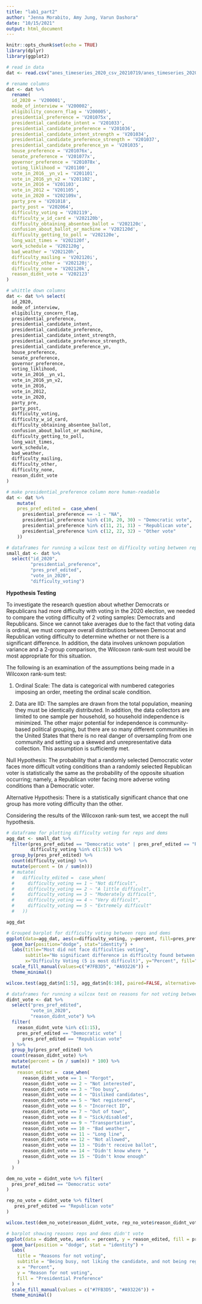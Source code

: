 ```yaml
---
title: "lab1_part2"
author: "Jenna Morabito, Amy Jung, Varun Dashora"
date: "10/15/2021"
output: html_document
---
```


```r
knitr::opts_chunk$set(echo = TRUE)
library(dplyr)
library(ggplot2)
```

```r
# read in data
dat <- read.csv("anes_timeseries_2020_csv_20210719/anes_timeseries_2020_csv_20210719.csv")

# rename columns
dat <- dat %>% 
  rename(
  id_2020 = 'V200001',
  mode_of_interview = 'V200002',
  eligibility_concern_flag = 'V200005',
  presidential_preference = 'V201075x',
  presidential_candidate_intent = 'V201033',
  presidential_candidate_preference = 'V201036',
  presidential_candidate_intent_strength = 'V201034',
  presidential_candidate_preference_strength = 'V201037',
  presidential_candidate_preference_yn = 'V201035',
  house_preference = 'V201076x',
  senate_preference = 'V201077x',
  governor_preference = 'V201078x',
  voting_liklihood = 'V201100',
  vote_in_2016__yn_v1 = 'V201101',
  vote_in_2016_yn_v2 = 'V201102',
  vote_in_2016 = 'V201103',
  vote_in_2012 = 'V201105',
  vote_in_2020 = 'V202109x',
  party_pre = 'V201018',
  party_post = 'V202064',
  difficulty_voting = 'V202119',
  difficulty_w_id_card = 'V202120b',
  difficulty_obtaining_absentee_ballot = 'V202120c',
  confusion_about_ballot_or_machine = 'V202120d',
  difficulty_getting_to_poll = 'V202120e',
  long_wait_times = 'V202120f',
  work_schedule = 'V202120g',
  bad_weather = 'V202120h',
  difficulty_mailing = 'V202120i',
  difficulty_other = 'V202120j',
  difficulty_none = 'V202120k',
  reason_didnt_vote = 'V202123'
)

# whittle down columns
dat <- dat %>% select(
  id_2020,
  mode_of_interview,
  eligibility_concern_flag,
  presidential_preference,
  presidential_candidate_intent,
  presidential_candidate_preference,
  presidential_candidate_intent_strength,
  presidential_candidate_preference_strength,
  presidential_candidate_preference_yn,
  house_preference,
  senate_preference,
  governor_preference,
  voting_liklihood,
  vote_in_2016__yn_v1,
  vote_in_2016_yn_v2,
  vote_in_2016,
  vote_in_2012,
  vote_in_2020,
  party_pre,
  party_post,
  difficulty_voting,
  difficulty_w_id_card,
  difficulty_obtaining_absentee_ballot,
  confusion_about_ballot_or_machine,
  difficulty_getting_to_poll,
  long_wait_times,
  work_schedule,
  bad_weather,
  difficulty_mailing,
  difficulty_other,
  difficulty_none,
  reason_didnt_vote
)

# make presidential_preference column more human-readable
dat <- dat %>%
    mutate(
    pres_pref_edited =  case_when(
      presidential_preference == -1 ~ "NA",
      presidential_preference %in% c(10, 20, 30) ~ "Democratic vote",
      presidential_preference %in% c(11, 21, 31) ~ "Republican vote",
      presidential_preference %in% c(12, 22, 32) ~ "Other vote"
    ))
```

```r
# dataframes for running a wilcox test on difficulty voting between reps and dems
small_dat <- dat %>%
  select("id_2020",
         "presidential_preference",
         "pres_pref_edited",
         "vote_in_2020",
         "difficulty_voting")
```

**Hypothesis Testing**

To investigate the research question about whether Democrats or Republicans had more difficulty with voting in the 2020 election, we needed to compare the voting difficulty of 2 voting samples: Democrats and Republicans. Since we cannot take averages due to the fact that voting data is ordinal, we must compare overall distributions between Democrat and Republican voting difficulty to determine whether or not there is a significant difference. In addition, the data involves unknown population variance and a 2-group comparison, the Wilcoxon rank-sum test would be most appropriate for this situation.

The following is an examination of the assumptions being made in a Wilcoxon rank-sum test:

1.  Ordinal Scale: The data is categorical with numbered categories imposing an order, meeting the ordinal scale condition.

2.  Data are IID: The samples are drawn from the total population, meaning they must be identically distributed. In addition, the data collectors are limited to one sample per household, so household independence is minimized. The other major potential for independence is community-based political grouping, but there are so many different communities in the United States that there is no real danger of oversampling from one community and setting up a skewed and unrepresentative data collection. This assumption is sufficiently met.

Null Hypothesis: The probability that a randomly selected Democratic voter faces more difficult voting conditions than a randomly selected Republican voter is statistically the same as the probability of the opposite situation occurring; namely, a Republican voter facing more adverse voting conditions than a Democratic voter.

Alternative Hypothesis: There is a statistically significant chance that one group has more voting difficulty than the other.

Considering the results of the Wilcoxon rank-sum test, we accept the null hypothesis.


```r
# dataframe for plotting difficulty voting for reps and dems
agg_dat <- small_dat %>% 
  filter(pres_pref_edited == "Democratic vote" | pres_pref_edited == "Republican vote",
         difficulty_voting %in% c(1:5)) %>%
  group_by(pres_pref_edited) %>%
  count(difficulty_voting) %>%
  mutate(percent = (n / sum(n)))
  # mutate(
  #   difficulty_edited =  case_when(
  #     difficulty_voting == 1 ~ "Not difficult",
  #     difficulty_voting == 2 ~ "A little difficult",
  #     difficulty_voting == 3 ~ "Moderately difficult",
  #     difficulty_voting == 4 ~ "Very difficult",
  #     difficulty_voting == 5 ~ "Extremely difficult"
  #   ))

agg_dat
```

```r
# Grouped barplot for difficulty voting between reps and dems
ggplot(data=agg_dat, aes(x=difficulty_voting, y=percent, fill=pres_pref_edited)) +
  geom_bar(position="dodge", stat="identity") +
  labs(title="Most did not face difficulties voting",
       subtitle="No significant difference in difficulty found between parties",
       x="Difficulty Voting (5 is most difficult)", y="Percent", fill="Presidential Preference") +
  scale_fill_manual(values=c("#7FB3D5", "#A93226")) +
  theme_minimal()
```


```r
wilcox.test(agg_dat$n[1:5], agg_dat$n[6:10], paired=FALSE, alternative="two.sided")
```


```r
# dataframes for running a wilcox test on reasons for not voting between reps and dems 
didnt_vote <- dat %>%
  select("pres_pref_edited",
         "vote_in_2020",
         "reason_didnt_vote") %>%
  filter(
    reason_didnt_vote %in% c(1:15),
    pres_pref_edited == "Democratic vote" |
      pres_pref_edited == "Republican vote"
  ) %>%
  group_by(pres_pref_edited) %>%
  count(reason_didnt_vote) %>%
  mutate(percent = (n / sum(n)) * 100) %>%
  mutate(
    reason_edited =  case_when(
      reason_didnt_vote == 1 ~ "Forgot",
      reason_didnt_vote == 2 ~ "Not interested",
      reason_didnt_vote == 3 ~ "Too busy",
      reason_didnt_vote == 4 ~ "Disliked candidates",
      reason_didnt_vote == 5 ~ "Not registered",
      reason_didnt_vote == 6 ~ "Incorrect ID",
      reason_didnt_vote == 7 ~ "Out of town",
      reason_didnt_vote == 8 ~ "Sick/disabled",
      reason_didnt_vote == 9 ~ "Transportation",
      reason_didnt_vote == 10 ~ "Bad weather",
      reason_didnt_vote == 11 ~ "Long line",
      reason_didnt_vote == 12 ~ "Not allowed",
      reason_didnt_vote == 13 ~ "Didn't receive ballot",
      reason_didnt_vote == 14 ~ "Didn't know where ",
      reason_didnt_vote == 15 ~ "Didn't know enough"
    )
  )

dem_no_vote = didnt_vote %>% filter(
  pres_pref_edited == "Democratic vote"
)

rep_no_vote = didnt_vote %>% filter(
   pres_pref_edited == "Republican vote"
)

wilcox.test(dem_no_vote$reason_didnt_vote, rep_no_vote$reason_didnt_vote, paired=FALSE) 
```

```r
# barplot showing reasons reps and dems didn't vote
ggplot(data = didnt_vote, aes(x = percent, y = reason_edited, fill = pres_pref_edited)) +
  geom_bar(position = "dodge", stat = "identity") +
  labs(
    title = "Reasons for not voting",
    subtitle = "Being busy, not liking the candidate, and not being registered",
    x = "Percent",
    y = "Reason for not voting",
    fill = "Presidential Preference"
  ) +
  scale_fill_manual(values = c("#7FB3D5", "#A93226")) +
  theme_minimal()
```
